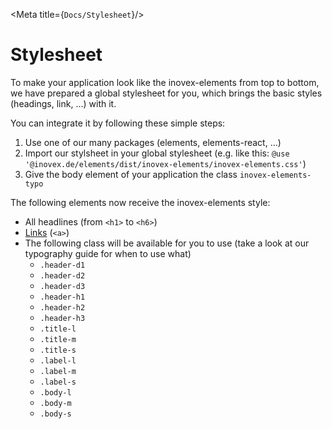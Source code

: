 
<Meta title={`Docs/Stylesheet`}/>

# Stylesheet
To make your application look like the inovex-elements from top to bottom,
we have prepared a global stylesheet for you, which brings the basic styles (headings, link, ...) with it.

You can integrate it by following these simple steps:
1. Use one of our many packages (elements, elements-react, ...)
2. Import our stylsheet in your global stylesheet (e.g. like this: `@use '@inovex.de/elements/dist/inovex-elements/inovex-elements.css'`)
3. Give the body element of your application the class `inovex-elements-typo`

The following elements now receive the inovex-elements style:
- All headlines (from `<h1>` to `<h6>`)
- [Links](/docs/docs-styleguide-typography) (`<a>`)
- The following class will be available for you to use (take a look at our typography guide for when to use what)
  - `.header-d1`
  - `.header-d2`
  - `.header-d3`
  - `.header-h1`
  - `.header-h2`
  - `.header-h3`
  - `.title-l`
  - `.title-m`
  - `.title-s`
  - `.label-l`
  - `.label-m`
  - `.label-s`
  - `.body-l`
  - `.body-m`
  - `.body-s`

